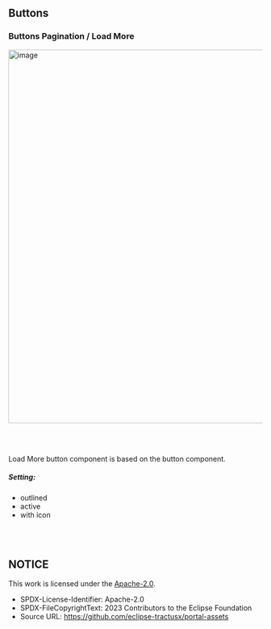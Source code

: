 
<Meta title="Design Guidelines/Buttons" />

## Buttons

### Buttons Pagination / Load More

<img
  width="739"
  alt="image"
  src="https://raw.githubusercontent.com/eclipse-tractusx/portal-assets/main/docs/static/button-load-more.png"
/>

<br />
<br />

Load More button component is based on the button component.

##### Setting:

- outlined
- active
- with icon

<br />
<br />

## NOTICE

This work is licensed under the [Apache-2.0](https://www.apache.org/licenses/LICENSE-2.0).

- SPDX-License-Identifier: Apache-2.0
- SPDX-FileCopyrightText: 2023 Contributors to the Eclipse Foundation
- Source URL: https://github.com/eclipse-tractusx/portal-assets
